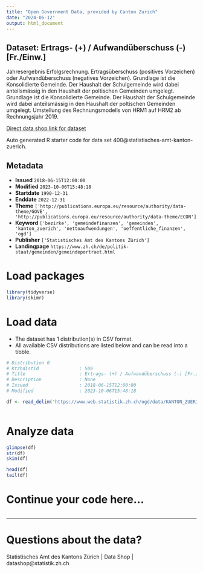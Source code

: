 ```yaml
---
title: "Open Government Data, provided by Canton Zurich"
date: "2024-06-12"
output: html_document
---
```


## Dataset: Ertrags- (+) / Aufwandüberschuss (-) [Fr./Einw.]

Jahresergebnis Erfolgsrechnung. Ertragsüberschuss (positives Vorzeichen) oder Aufwandüberschuss (negatives Vorzeichen). Grundlage ist die Konsolidierte Gemeinde. Der Haushalt der Schulgemeinde wird dabei anteilsmässig in den Haushalt der poltischen Gemeinden umgelegt. Grundlage ist die Konsolidierte Gemeinde. Der Haushalt der Schulgemeinde wird dabei anteilsmässig in den Haushalt der poltischen Gemeinden umgelegt. Umstellung des Rechnungsmodells von HRM1 auf HRM2 ab Rechnungsjahr 2019.

[Direct data shop link for dataset](https://www.zh.ch/de/politik-staat/statistik-daten/datenkatalog.html#/datasets/400@statistisches-amt-kanton-zuerich)

Auto generated R starter code for data set 400@statistisches-amt-kanton-zuerich.

## Metadata

- **Issued** `2018-06-15T12:00:00`
- **Modified** `2023-10-06T15:48:18`
- **Startdate** `1990-12-31`
- **Enddate** `2022-12-31`
- **Theme** `['http://publications.europa.eu/resource/authority/data-theme/GOVE', 'http://publications.europa.eu/resource/authority/data-theme/ECON']`
- **Keyword** `['bezirke', 'gemeindefinanzen', 'gemeinden', 'kanton_zuerich', 'nettoaufwendungen', 'oeffentliche_finanzen', 'ogd']`
- **Publisher** `['Statistisches Amt des Kantons Zürich']`
- **Landingpage** `https://www.zh.ch/de/politik-staat/gemeinden/gemeindeportraet.html`


# Load packages

```r

library(tidyverse)
library(skimr)

```

# Load data

-   The dataset has 1 distribution(s) in CSV format.
-   All available CSV distributions are listed below and can be read into a tibble.

```r

# Distribution 0
# Ktzhdistid               : 509
# Title                    : Ertrags- (+) / Aufwandüberschuss (-) [Fr./Einw.]
# Description              : None
# Issued                   : 2018-06-15T12:00:00
# Modified                 : 2023-10-06T15:48:18

df <- read_delim('https://www.web.statistik.zh.ch/ogd/data/KANTON_ZUERICH_828.csv')



```

# Analyze data

```r

glimpse(df)
str(df)
skim(df)

head(df)
tail(df)

```

# Continue your code here...

```r

```

------------------------------------------------------------------------

# Questions about the data?

Statistisches Amt des Kantons Zürich | Data Shop | datashop@statistik.zh.ch
